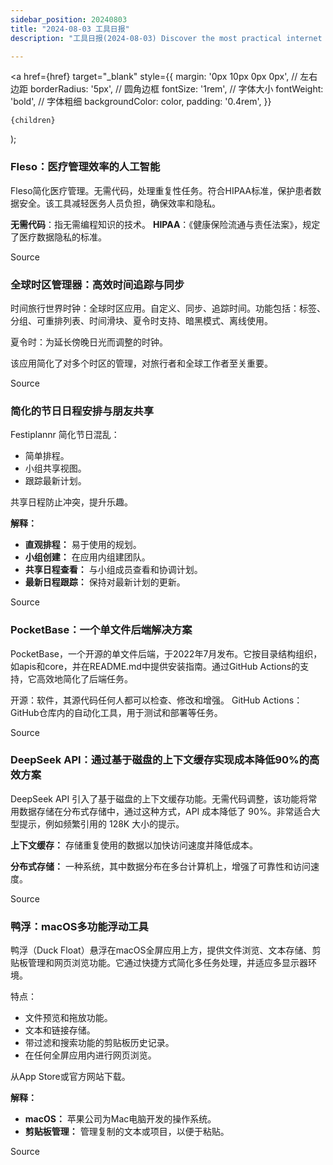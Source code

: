```yaml
---
sidebar_position: 20240803
title: "2024-08-03 工具日报"
description: "工具日报(2024-08-03) Discover the most practical internet software, AI tools, and products of 2024 through the Tools Daily!"

---
```



  <a
    href={href}
    target="_blank"
    style={{
      margin: '0px 10px 0px 0px', // 左右边距
      borderRadius: '5px', // 圆角边框
      fontSize: '1rem', // 字体大小
      fontWeight: 'bold', // 字体粗细
      backgroundColor: color,
      padding: '0.4rem',
    }}
  >
    {children}
  </a>
);

### Fleso：医疗管理效率的人工智能

Fleso简化医疗管理。无需代码，处理重复性任务。符合HIPAA标准，保护患者数据安全。该工具减轻医务人员负担，确保效率和隐私。

**无需代码**：指无需编程知识的技术。
**HIPAA**：《健康保险流通与责任法案》，规定了医疗数据隐私的标准。

<Link href="https://www.producthunt.com/posts/fleso" color="#B0C4DE">Source</Link>

### 全球时区管理器：高效时间追踪与同步

时间旅行世界时钟：全球时区应用。自定义、同步、追踪时间。功能包括：标签、分组、可重排列表、时间滑块、夏令时支持、暗黑模式、离线使用。

夏令时：为延长傍晚日光而调整的时钟。

该应用简化了对多个时区的管理，对旅行者和全球工作者至关重要。

<Link href="https://www.producthunt.com/posts/time-travel-world-clocks" color="#B0C4DE">Source</Link>

### 简化的节日日程安排与朋友共享

Festiplannr 简化节日混乱：
- 简单排程。
- 小组共享视图。
- 跟踪最新计划。

共享日程防止冲突，提升乐趣。

**解释：**
- **直观排程：** 易于使用的规划。
- **小组创建：** 在应用内组建团队。
- **共享日程查看：** 与小组成员查看和协调计划。
- **最新日程跟踪：** 保持对最新计划的更新。

<Link href="https://www.producthunt.com/posts/festiplannr" color="#B0C4DE">Source</Link>

### PocketBase：一个单文件后端解决方案

PocketBase，一个开源的单文件后端，于2022年7月发布。它按目录结构组织，如apis和core，并在README.md中提供安装指南。通过GitHub Actions的支持，它高效地简化了后端任务。

开源：软件，其源代码任何人都可以检查、修改和增强。
GitHub Actions：GitHub仓库内的自动化工具，用于测试和部署等任务。

<Link href="https://github.com/pocketbase/pocketbase" color="#B0C4DE">Source</Link>

### DeepSeek API：通过基于磁盘的上下文缓存实现成本降低90%的高效方案

DeepSeek API 引入了基于磁盘的上下文缓存功能。无需代码调整，该功能将常用数据存储在分布式存储中，通过这种方式，API 成本降低了 90%。非常适合大型提示，例如频繁引用的 128K 大小的提示。

**上下文缓存：** 存储重复使用的数据以加快访问速度并降低成本。

**分布式存储：** 一种系统，其中数据分布在多台计算机上，增强了可靠性和访问速度。

<Link href="https://x.com/deepseek_ai/status/1819358570766643223" color="#B0C4DE">Source</Link>

### 鸭浮：macOS多功能浮动工具

鸭浮（Duck Float）悬浮在macOS全屏应用上方，提供文件浏览、文本存储、剪贴板管理和网页浏览功能。它通过快捷方式简化多任务处理，并适应多显示器环境。

特点：
- 文件预览和拖放功能。
- 文本和链接存储。
- 带过滤和搜索功能的剪贴板历史记录。
- 在任何全屏应用内进行网页浏览。

从App Store或官方网站下载。

**解释：**
- **macOS：** 苹果公司为Mac电脑开发的操作系统。
- **剪贴板管理：** 管理复制的文本或项目，以便于粘贴。

<Link href="https://github.com/ruanyf/weekly/issues/4920" color="#B0C4DE">Source</Link>

